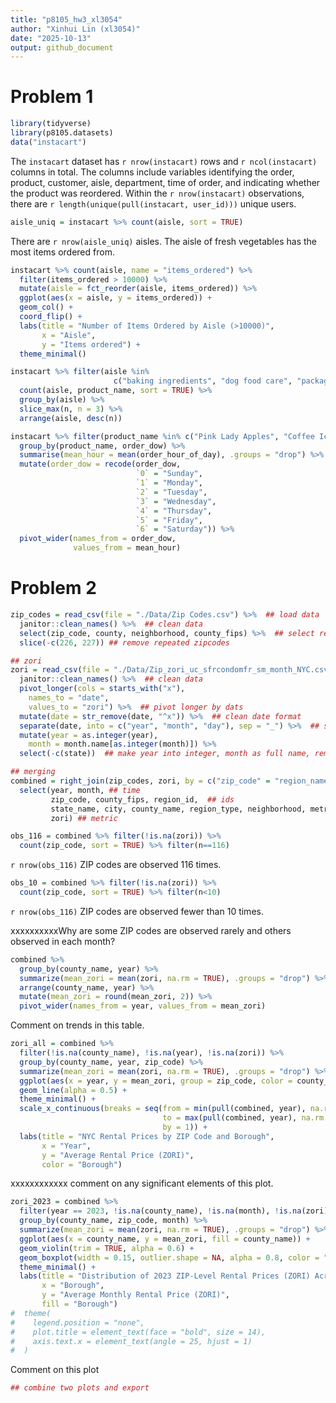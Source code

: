```yaml
---
title: "p8105_hw3_xl3054"
author: "Xinhui Lin (xl3054)"
date: "2025-10-13"
output: github_document
---
```


# Problem 1
```r
library(tidyverse)
library(p8105.datasets)
data("instacart")
```

The `instacart` dataset has `r nrow(instacart)` rows and `r ncol(instacart)` columns in total. The columns include variables identifying the order, product, customer, aisle, department, time of order, and indicating whether the product was reordered. Within the `r nrow(instacart)` observations, there are `r length(unique(pull(instacart, user_id)))` unique users.

```r
aisle_uniq = instacart %>% count(aisle, sort = TRUE)
```

There are `r nrow(aisle_uniq)` aisles. The aisle of fresh vegetables has the most items ordered from.

```r
instacart %>% count(aisle, name = "items_ordered") %>% 
  filter(items_ordered > 10000) %>% 
  mutate(aisle = fct_reorder(aisle, items_ordered)) %>% 
  ggplot(aes(x = aisle, y = items_ordered)) + 
  geom_col() + 
  coord_flip() +
  labs(title = "Number of Items Ordered by Aisle (>10000)",
       x = "Aisle",
       y = "Items ordered") +
  theme_minimal()
```

```r
instacart %>% filter(aisle %in% 
                       c("baking ingredients", "dog food care", "packaged vegetables fruits")) %>% 
  count(aisle, product_name, sort = TRUE) %>% 
  group_by(aisle) %>% 
  slice_max(n, n = 3) %>% 
  arrange(aisle, desc(n))      
```

```r
instacart %>% filter(product_name %in% c("Pink Lady Apples", "Coffee Ice Cream")) %>% 
  group_by(product_name, order_dow) %>% 
  summarise(mean_hour = mean(order_hour_of_day), .groups = "drop") %>% 
  mutate(order_dow = recode(order_dow,
                            `0` = "Sunday",
                            `1` = "Monday",
                            `2` = "Tuesday",
                            `3` = "Wednesday",
                            `4` = "Thursday",
                            `5` = "Friday",
                            `6` = "Saturday")) %>%
  pivot_wider(names_from = order_dow,
              values_from = mean_hour)
```


# Problem 2
```r
zip_codes = read_csv(file = "./Data/Zip Codes.csv") %>%  ## load data
  janitor::clean_names() %>%  ## clean data
  select(zip_code, county, neighborhood, county_fips) %>%  ## select related columns
  slice(-c(226, 227)) ## remove repeated zipcodes

## zori
zori = read_csv(file = "./Data/Zip_zori_uc_sfrcondomfr_sm_month_NYC.csv") %>%  ## load data
  janitor::clean_names() %>%  ## clean data
  pivot_longer(cols = starts_with("x"), 
    names_to = "date",
    values_to = "zori") %>%  ## pivot longer by dats
  mutate(date = str_remove(date, "^x")) %>%  ## clean date format
  separate(date, into = c("year", "month", "day"), sep = "_") %>%  ## separate into year, month, day
  mutate(year = as.integer(year), 
    month = month.name[as.integer(month)]) %>%
  select(-c(state))  ## make year into integer, month as full name, remove state (repeated)

## merging
combined = right_join(zip_codes, zori, by = c("zip_code" = "region_name")) %>%
  select(year, month, ## time
         zip_code, county_fips, region_id,  ## ids
         state_name, city, county_name, region_type, neighborhood, metro, size_rank,  ## geographic
         zori) ## metric
```

```r
obs_116 = combined %>% filter(!is.na(zori)) %>% 
  count(zip_code, sort = TRUE) %>% filter(n==116)
```
`r nrow(obs_116)` ZIP codes are observed 116 times.

```r
obs_10 = combined %>% filter(!is.na(zori)) %>% 
  count(zip_code, sort = TRUE) %>% filter(n<10)
```
`r nrow(obs_116)` ZIP codes are observed fewer than 10 times. 

################ xxxxxxxxxxWhy are some ZIP codes are observed rarely and others observed in each month?

```r
combined %>%
  group_by(county_name, year) %>%
  summarize(mean_zori = mean(zori, na.rm = TRUE), .groups = "drop") %>%
  arrange(county_name, year) %>% 
  mutate(mean_zori = round(mean_zori, 2)) %>%
  pivot_wider(names_from = year, values_from = mean_zori)
```
############### Comment on trends in this table.

```r
zori_all = combined %>%
  filter(!is.na(county_name), !is.na(year), !is.na(zori)) %>%
  group_by(county_name, year, zip_code) %>%
  summarize(mean_zori = mean(zori, na.rm = TRUE), .groups = "drop") %>% 
  ggplot(aes(x = year, y = mean_zori, group = zip_code, color = county_name)) + 
  geom_line(alpha = 0.5) +
  theme_minimal() + 
  scale_x_continuous(breaks = seq(from = min(pull(combined, year), na.rm = TRUE),
                                  to = max(pull(combined, year), na.rm = TRUE),
                                  by = 1)) +
  labs(title = "NYC Rental Prices by ZIP Code and Borough",
       x = "Year",
       y = "Average Rental Price (ZORI)",
       color = "Borough")
```
########## xxxxxxxxxxxx comment on any significant elements of this plot.

```r
zori_2023 = combined %>%
  filter(year == 2023, !is.na(county_name), !is.na(month), !is.na(zori)) %>%
  group_by(county_name, zip_code, month) %>%
  summarize(mean_zori = mean(zori, na.rm = TRUE), .groups = "drop") %>% 
  ggplot(aes(x = county_name, y = mean_zori, fill = county_name)) +
  geom_violin(trim = TRUE, alpha = 0.6) +
  geom_boxplot(width = 0.15, outlier.shape = NA, alpha = 0.8, color = "black") +
  theme_minimal() +
  labs(title = "Distribution of 2023 ZIP-Level Rental Prices (ZORI) Across NYC Boroughs",
       x = "Borough",
       y = "Average Monthly Rental Price (ZORI)",
       fill = "Borough")
#  theme(
#    legend.position = "none",
#    plot.title = element_text(face = "bold", size = 14),
#    axis.text.x = element_text(angle = 25, hjust = 1)
#  )
```
################ Comment on this plot

```r
## combine two plots and export

```







